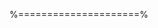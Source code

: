\subsection*{Distributed Lag Model}
%=====================%

\begin{itemize}
\item Often the effect of a policy variabke may be distributed over a series of time periods. Therefore a series of lagged explanatory variables is required 
to account for the full adjustment process through time.

\item  A distributed lag model is one in which the current value of the dependent variable Y(t) depends on the weighted sum of present
and past values i.e. x(t),x(t-1)...etc and the error term

\item  Different weights are assigned to different time periods (usually declining successively for earlier time periods).

\item  Lag models ( Koyck, Almon)

\end{itemize}
